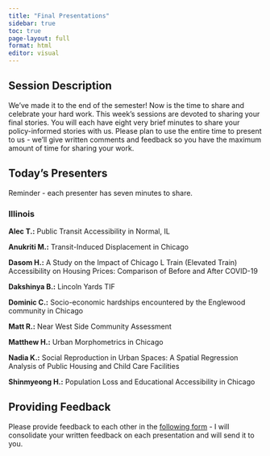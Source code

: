 ```yaml
---
title: "Final Presentations"
sidebar: true
toc: true
page-layout: full
format: html
editor: visual
---
```


## Session Description

We've made it to the end of the semester! Now is the time to share and celebrate your hard work. This week's sessions are devoted to sharing your final stories. You will each have eight very brief minutes to share your policy-informed stories with us. Please plan to use the entire time to present to us - we'll give written comments and feedback so you have the maximum amount of time for sharing your work.

## Today's Presenters

Reminder - each presenter has seven minutes to share.

### Illinois

**Alec T.:** Public Transit Accessibility in Normal, IL

**Anukriti M.:** Transit-Induced Displacement in Chicago

**Dasom H.:** A Study on the Impact of Chicago L Train (Elevated Train) Accessibility on Housing Prices: Comparison of Before and After COVID-19

**Dakshinya B.:** Lincoln Yards TIF

**Dominic C.:** Socio-economic hardships encountered by the Englewood community in Chicago

**Matt R.:** Near West Side Community Assessment

**Matthew H.:** Urban Morphometrics in Chicago

**Nadia K.:** Social Reproduction in Urban Spaces: A Spatial Regression Analysis of Public Housing and Child Care Facilities

**Shinmyeong H.:** Population Loss and Educational Accessibility in Chicago

## Providing Feedback

Please provide feedback to each other in the [following form](https://forms.gle/KUcP3Ek23b4uymQh6) - I will consolidate your written feedback on each presentation and will send it to you.
